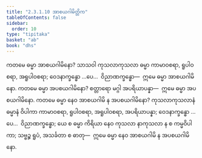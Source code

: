 ```yaml
---
title: "2.3.1.10 အာစယဂါမိတ္တိက"
tableOfContents: false
sidebar:
  order: 10
type: "tipitaka"
basket: "ab"
book: "dhs"
---
```



<DynamicBreadcrumb />

<Division number="1020" book="dhs" e="ch" v="29" p="210">

<Paragraph number="1685" book="dhs">
ကတမေ ဓမ္မာ အာစယဂါမိနော? သာသဝါ ကုသလာကုသလာ ဓမ္မာ ကာမာဝစရာ, ရူပါဝစရာ, အရူပါဝစရာ; ဝေဒနာက္ခန္ဓော …ပေ…  ဝိညာဏက္ခန္ဓော—  ဣမေ ဓမ္မာ အာစယဂါမိနော.
</Paragraph>

</Division>
<Division number="1021" book="dhs" e="ch" v="29" p="210">

<Paragraph number="1686" book="dhs">
ကတမေ ဓမ္မာ အပစယဂါမိနော? စတ္တာရော မဂ္ဂါ အပရိယာပန္နာ—  ဣမေ ဓမ္မာ အပစယဂါမိနော.
</Paragraph>

</Division>
<Division number="1022" book="dhs" e="ch" v="29" p="210">

<Paragraph number="1687" book="dhs">
ကတမေ ဓမ္မာ နေဝ အာစယဂါမိ န အပစယဂါမိနော? ကုသလာကုသလာနံ ဓမ္မာနံ ဝိပါကာ ကာမာဝစရာ, ရူပါဝစရာ, အရူပါဝစရာ, အပရိယာပန္နာ; ဝေဒနာက္ခန္ဓော …ပေ…  ဝိညာဏက္ခန္ဓော; ယေ စ ဓမ္မာ ကိရိယာ နေဝ ကုသလာ နာကုသလာ န စ ကမ္မဝိပါကာ; သဗ္ဗဉ္စ ရူပံ, အသင်္ခတာ စ ဓာတု—  ဣမေ ဓမ္မာ နေဝ အာစယဂါမိ န အပစယဂါမိနော.
</Paragraph>
</Division>